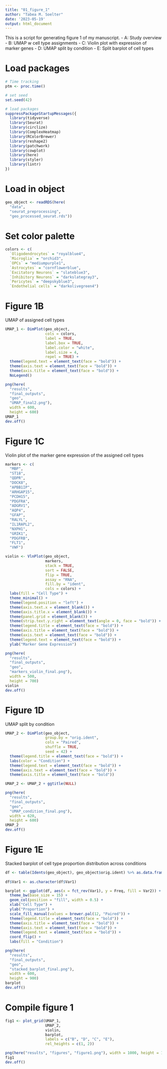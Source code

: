 ```yaml
---
title: "01_figure_1"
author: "Tabea M. Soelter"
date: '2023-05-19'
output: html_document
---
```

This is a script for generating figure 1 of my manuscript.
- A: Study overview
- B: UMAP w cell type assignments
- C: Violin plot with expression of marker genes 
- D: UMAP split by condition
- E: Split barplot of cell types

# Load packages
```r
# Time tracking
ptm <- proc.time()

# set seed
set.seed(42)

# load packages
suppressPackageStartupMessages({
  library(tidyverse)
  library(Seurat)
  library(circlize)
  library(ComplexHeatmap)
  library(RColorBrewer)
  library(reshape2)
  library(patchwork)
  library(cowplot)
  library(here)
  library(styler)
  library(lintr)
})
```

# Load in object
```r
geo_object <- readRDS(here(
  "data",
  "seurat_preprocessing",
  "geo_processed_seurat.rds"))
```

# Set color palette
```r
colors <- c(
  `Oligodendrocytes` = "royalblue4",
  `Microglia` = "orchid3",
  `OPCs` = "mediumpurple1",
  `Astrocytes` = "cornflowerblue",
  `Excitatory Neurons` = "slateblue3",
  `Inhibitory Neurons` = "darkslategray3",
  `Pericytes` = "deepskyblue3",
  `Endothelial cells` = "darkolivegreen4")
```

# Figure 1B
UMAP of assigned cell types
```r
UMAP_1 <- DimPlot(geo_object,
                  cols = colors,
                  label = TRUE,
                  label.box = TRUE,
                  label.color = "white",
                  label.size = 4,
                  repel = TRUE) +
  theme(legend.text = element_text(face = "bold")) +
  theme(axis.text = element_text(face = "bold")) +
  theme(axis.title = element_text(face = "bold")) +
  NoLegend()

png(here(
  "results",
  "final_outputs", 
  "geo", 
  "UMAP_final2.png"), 
  width = 600, 
  height = 600)
UMAP_1
dev.off()
```

# Figure 1C
Violin plot of the marker gene expression of the assigned cell types
```r
markers <- c(
  "MBP",
  "ST18",
  "QDPR",
  "DOCK8",
  "APBB1IP",
  "ARHGAP15",
  "PCDH15",
  "PDGFRA",
  "ADGRV1",
  "AQP4",
  "GFAP",
  "RALYL",
  "IL1RAPL2",
  "NXPH1",
  "GRIK1",
  "PDGFRB",
  "FLT1",
  "VWF")

violin <- VlnPlot(geo_object,
                  markers,
                  stack = TRUE,
                  sort = FALSE,
                  flip = TRUE,
                  assay = "RNA",
                  fill.by = "ident",
                  cols = colors) +
  labs(fill = "Cell Type") +
  theme_minimal() +
  theme(legend.position = "left") +
  theme(axis.text.x = element_blank()) +
  theme(axis.title.x = element_blank()) +
  theme(panel.grid = element_blank()) +
  theme(strip.text.y.right = element_text(angle = 0, face = "bold")) +
  theme(legend.title = element_text(face = "bold")) +
  theme(axis.title = element_text(face = "bold")) +
  theme(axis.text = element_text(face = "bold")) +
  theme(legend.text = element_text(face = "bold")) +
  ylab("Marker Gene Expression")

png(here(
  "results",
  "final_outputs",
  "geo",
  "markers_violin_final.png"),
  width = 500,
  height = 700)
violin
dev.off()
```

# Figure 1D
UMAP split by condition
```r
UMAP_2 <- DimPlot(geo_object,
                  group.by = "orig.ident",
                  cols = "Paired",
                  shuffle = TRUE,
                  seed = 42) +
  theme(legend.title = element_text(face = "bold")) +
  labs(color = "Condition") +
  theme(legend.text = element_text(face = "bold")) +
  theme(axis.text = element_text(face = "bold")) +
  theme(axis.title = element_text(face = "bold"))

UMAP_2 <- UMAP_2 + ggtitle(NULL)

png(here(
  "results",
  "final_outputs",
  "geo",
  "UMAP_condition_final.png"),
  width = 620,
  height = 600)
UMAP_2
dev.off()
```

# Figure 1E
Stacked barplot of cell type proportion distribution across conditions
```r
df <- table(Idents(geo_object), geo_object$orig.ident) %>% as.data.frame()
    
df$Var1 <- as.character(df$Var1)

barplot <- ggplot(df, aes(x = fct_rev(Var1), y = Freq, fill = Var2)) +
  theme_bw(base_size = 15) +
  geom_col(position = "fill", width = 0.5) +
  xlab("Cell Type") +
  ylab("Proportion") +
  scale_fill_manual(values = brewer.pal(12, "Paired")) +
  theme(legend.title = element_text(face = "bold")) +
  theme(axis.title = element_text(face = "bold")) +
  theme(axis.text = element_text(face = "bold")) +
  theme(legend.text = element_text(face = "bold")) +
  coord_flip() +
  labs(fill = "Condition")

png(here(
  "results",
  "final_outputs",
  "geo",
  "stacked_barplot_final.png"),
  width = 600,
  height = 900)
barplot
dev.off()
```

# Compile figure 1
```r
fig1 <- plot_grid(UMAP_1,
                  UMAP_2,
                  violin,
                  barplot,
                  labels = c("B", "D", "C", "E"),
                  rel_heights = c(1, 2))

png(here("results", "figures", "figure1.png"), width = 1000, height = 1000)
fig1
dev.off()
```


